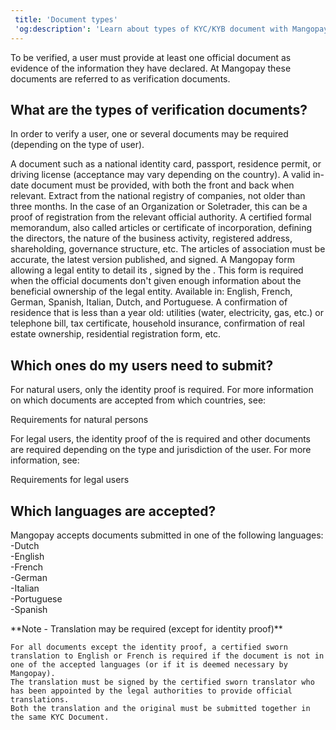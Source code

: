 ```yaml
---  
 title: 'Document types'  
 'og:description': 'Learn about types of KYC/KYB document with Mangopay: which are required for natural and legal users, plus submission constraints and guidelines.'  
---  
```



To be verified, a user must provide at least one official document as evidence of the information they have declared. At Mangopay these documents are referred to as verification documents.  

## What are the types of verification documents?  

In order to verify a user, one or several documents may be required (depending on the type of user). 

<CardGroup cols={2}>  
    <Card title="Identity proof">
        A document such as a national identity card, passport, residence permit, or driving license (acceptance may vary depending on the country). A valid in-date document must be provided, with both the front and back when relevant.  
    </Card>  
    <Card title="Registration proof">  
        Extract from the national registry of companies, not older than three months. In the case of an Organization or Soletrader, this can be a proof of registration from the relevant official authority.  
    </Card>  
    <Card title="Articles of association">  
        A certified formal memorandum, also called articles or certificate of incorporation, defining the directors, the nature of the business activity, registered address, shareholding, governance structure, etc. The articles of association must be accurate, the latest version published, and signed.  
    </Card>  
    <Card title="Shareholder declaration">  
        A Mangopay form allowing a legal entity to detail its <BeneficialOwner content="beneficial owners" />, signed by the <LegalRepresentative content="legal representative" />.   
        This form is required when the official documents don't given enough information about the beneficial ownership of the legal entity.   
        Available in: English, French, German, Spanish, Italian, Dutch, and Portuguese.  
    </Card>  
    <Card title="Address proof">  
        A confirmation of residence that is less than a year old: utilities (water, electricity, gas, etc.) or telephone bill, tax certificate, household insurance, confirmation of real estate ownership, residential registration form, etc.  
    </Card>  
</CardGroup>  

## Which ones do my users need to submit?  

For natural users, only the identity proof is required. For more information on which documents are accepted from which countries, see:  

<Card title="Article">Requirements for natural persons</Card>  

For legal users, the identity proof of the <LegalRepresentative content="legal representative" /> is required and other documents are required depending on the type and jurisdiction of the user. For more information, see:   

<Card title="Article">Requirements for legal users</Card>  

## Which languages are accepted?  

Mangopay accepts documents submitted in one of the following languages:  
-Dutch  
-English  
-French  
-German  
-Italian  
-Portuguese  
-Spanish  

<Note>  
    **Note - Translation may be required (except for identity proof)** 
    
    For all documents except the identity proof, a certified sworn translation to English or French is required if the document is not in one of the accepted languages (or if it is deemed necessary by Mangopay).  
    The translation must be signed by the certified sworn translator who has been appointed by the legal authorities to provide official translations.  
    Both the translation and the original must be submitted together in the same KYC Document.  
</Note>